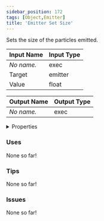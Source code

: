 ```yaml
---
sidebar_position: 172
tags: [Object,Emitter]
title: 'Emitter Set Size'
---
```


Sets the size of the particles emitted.






<EsbSvg />

| Input Name | Input Type |
|-----------|-----------|
| *No name.* | exec |
| Target | emitter |
| Value | float |

| Output Name | Output Type |
|-----------|-----------|
| *No name.* | exec |


<details>
  <summary>Properties</summary>
  <div>
    <div>
    <table>
      <thead>
        <tr>
          <th>Is beta required?</th>
          <th>❌</th>
        </tr>
        <tr>
          <th>Is this chip a trolling risk?</th>
          <th>❌</th>
        </tr>
        <tr>
          <th>Is this chip a role assignment risk?</th>
          <th>❌</th>
        </tr>
        <tr>
          <th>Chip UUID</th>
          <th>1fdf4bab-c868-4ffb-8bfc-b2e360450495</th>
        </tr>
      </thead>
    </table>
    </div>
  </div>
</details>

### Uses

None so far!

### Tips

None so far!

### Issues

None so far!